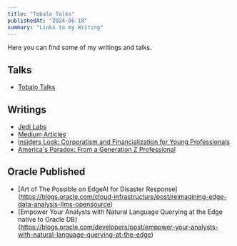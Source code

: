 ```yaml
---
title: "Tobalo Talks"
publishedAt: "2024-06-18"
summary: "Links to my Writing"
---
```


Here you can find some of my writings and talks.

## Talks

- [Tobalo Talks](https://www.youtube.com/@tobalotv)

## Writings
- [Jedi Labs](https://blog.jedi-ops.dev)
- [Medium Articles](https://tobalotv.medium.com/)
- [Insiders Look: Corporatism and Financialization for Young Professionals](https://www.linkedin.com/pulse/insiders-look-corporatism-financialization-young-torres-valderas/)
- [America's Paradox: From a Generation Z Professional](https://www.linkedin.com/pulse/americas-paradox-from-generation-z-professional-torres-valderas/)

## Oracle Published
- [Art of The Possible on EdgeAI for Disaster Response] (https://blogs.oracle.com/cloud-infrastructure/post/reimagining-edge-data-analysis-llms-opensource)
- [Empower Your Analysts with Natural Language Querying at the Edge native to Oracle DB] (https://blogs.oracle.com/developers/post/empower-your-analysts-with-natural-language-querying-at-the-edge)